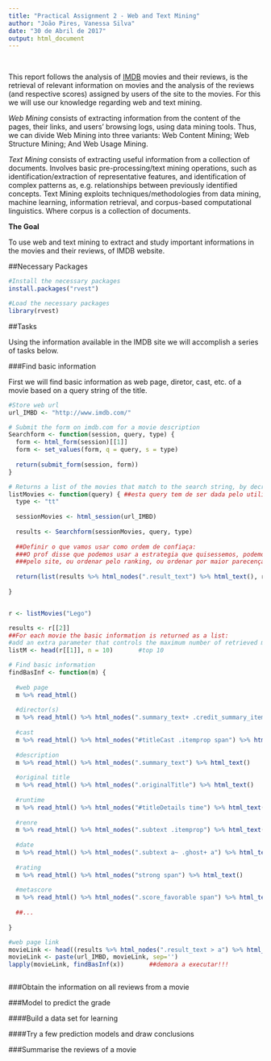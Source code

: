 ```yaml
---
title: "Practical Assignment 2 - Web and Text Mining"
author: "João Pires, Vanessa Silva"
date: "30 de Abril de 2017"
output: html_document
---
```

<br /> 

This report follows the analysis of [IMDB](http://www.imdb.com) movies and their reviews, is the retrieval of relevant information on movies and the analysis of the reviews (and respective scores) assigned by users of the site to the movies.
For this we will use our knowledge regarding web and text mining.

*Web Mining* consists of extracting information from the content of the pages, their links, and users' browsing logs, using data mining tools. 
Thus, we can divide Web Mining into three variants: Web Content Mining; Web Structure Mining; And Web Usage Mining.

*Text Mining* consists of extracting useful information from a collection of documents.
Involves basic pre-processing/text mining operations, such as identification/extraction of representative features, and identification of complex patterns as, e.g. relationships between previously identified concepts.
Text Mining exploits techniques/methodologies from data mining, machine learning, information retrieval, and corpus-based computational linguistics. Where corpus is a collection of documents.


**The Goal**

To use web and text mining to extract and study important informations in the movies and their reviews, of IMDB website.


##Necessary Packages

```r
#Install the necessary packages
install.packages("rvest")

```


```r
#Load the necessary packages
library(rvest)

```


##Tasks

Using the information available in the IMDB site we will accomplish a series of tasks below.


###Find basic information

First we will find basic information as web page, diretor, cast, etc. of a movie based on a query string of the title.

```r
#Store web url
url_IMBD <- "http://www.imdb.com/"

# Submit the form on imdb.com for a movie description
Searchform <- function(session, query, type) {
  form <- html_form(session)[[1]]
  form <- set_values(form, q = query, s = type)
 
  return(submit_form(session, form))
}

# Returns a list of the movies that match to the search string, by decreasing order of confidence
listMovies <- function(query) { ##esta query tem de ser dada pelo utilizador (ver como fazer isso),  pode ser colocar num ficheiro ou escrever diretamente...
  type <- "tt"
  
  sessionMovies <- html_session(url_IMBD)
  
  results <- Searchform(sessionMovies, query, type)
  
  ##Definir o que vamos usar como ordem de confiaça: 
  ###O prof disse que podemos usar a estrategia que quisessemos, podemos apenas confiar na ordem dada
  ###pelo site, ou ordenar pelo ranking, ou ordenar por maior parecençacom o titulo, etc...
  
  return(list(results %>% html_nodes(".result_text") %>% html_text(), results))
   
}


r <- listMovies("Lego")

results <- r[[2]]
##For each movie the basic information is returned as a list: 
#add an extra parameter that controls the maximum number of retrieved movies
listM <- head(r[[1]], n = 10)       #top 10

# Find basic information
findBasInf <- function(m) {
  
  #web page
  m %>% read_html()
  
  #director(s)
  m %>% read_html() %>% html_nodes(".summary_text+ .credit_summary_item .itemprop") %>% html_text()
  
  #cast
  m %>% read_html() %>% html_nodes("#titleCast .itemprop span") %>% html_text()    ##See full cast Â»????
  
  #description
  m %>% read_html() %>% html_nodes(".summary_text") %>% html_text()
  
  #original title
  m %>% read_html() %>% html_nodes(".originalTitle") %>% html_text()
  
  #runtime
  m %>% read_html() %>% html_nodes("#titleDetails time") %>% html_text()
  
  #renre
  m %>% read_html() %>% html_nodes(".subtext .itemprop") %>% html_text()
  
  #date
  m %>% read_html() %>% html_nodes(".subtext a~ .ghost+ a") %>% html_text()
  
  #rating
  m %>% read_html() %>% html_nodes("strong span") %>% html_text()
  
  #metascore
  m %>% read_html() %>% html_nodes(".score_favorable span") %>% html_text()
  
  ##...
  
}

#web page link
movieLink <- head((results %>% html_nodes(".result_text > a") %>% html_attr("href")), n = 10)
movieLink <- paste(url_IMBD, movieLink, sep='')
lapply(movieLink, findBasInf(x))       ##demora a executar!!!



```


###Obtain the information on all reviews from a movie

###Model to predict the grade

####Build a data set for learning

####Try a few prediction models and draw conclusions

###Summarise the reviews of a movie